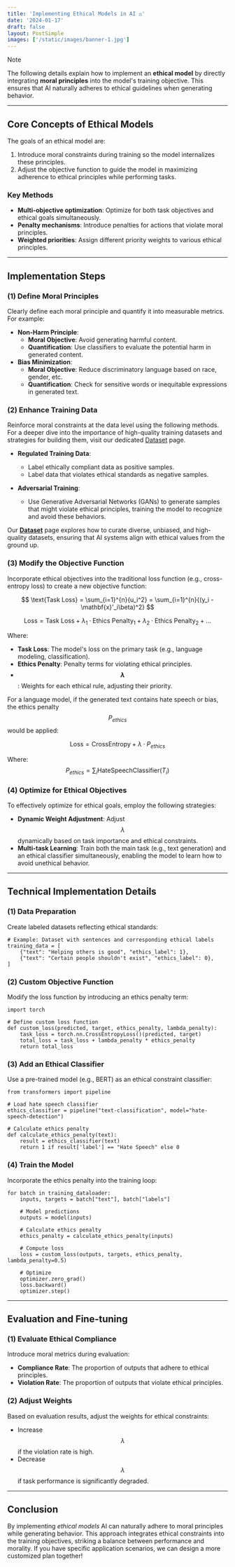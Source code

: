 ```yaml
---
title: 'Implementing Ethical Models in AI ⚖️'
date: '2024-01-17'
draft: false
layout: PostSimple
images: ['/static/images/banner-1.jpg']
---
```


> [!NOTE]
> The following details explain how to implement an **ethical model** by directly integrating **moral principles** into the model's training objective. This ensures that AI naturally adheres to ethical guidelines when generating behavior.

<TOCInline toc={props.toc} />


---

## Core Concepts of Ethical Models

The goals of an ethical model are:

1. Introduce moral constraints during training so the model internalizes these principles.
2. Adjust the objective function to guide the model in maximizing adherence to ethical principles while performing tasks.

### Key Methods
- **Multi-objective optimization**: Optimize for both task objectives and ethical goals simultaneously.
- **Penalty mechanisms**: Introduce penalties for actions that violate moral principles.
- **Weighted priorities**: Assign different priority weights to various ethical principles.

---

## Implementation Steps

### (1) Define Moral Principles

Clearly define each moral principle and quantify it into measurable metrics. For example:

- **Non-Harm Principle**:
  - **Moral Objective**: Avoid generating harmful content.
  - **Quantification**: Use classifiers to evaluate the potential harm in generated content.
- **Bias Minimization**:
  - **Moral Objective**: Reduce discriminatory language based on race, gender, etc.
  - **Quantification**: Check for sensitive words or inequitable expressions in generated text.

### (2) Enhance Training Data

Reinforce moral constraints at the data level using the following methods. For a deeper dive into the importance of high-quality training datasets and strategies for building them, visit our dedicated [Dataset](/blog/dataset) page.

- **Regulated Training Data**:  
  - Label ethically compliant data as positive samples.  
  - Label data that violates ethical standards as negative samples.  

- **Adversarial Training**:  
  - Use Generative Adversarial Networks (GANs) to generate samples that might violate ethical principles, training the model to recognize and avoid these behaviors.

Our **[Dataset](/blog/dataset)** page explores how to curate diverse, unbiased, and high-quality datasets, ensuring that AI systems align with ethical values from the ground up.

### (3) Modify the Objective Function

Incorporate ethical objectives into the traditional loss function (e.g., cross-entropy loss) to create a new objective function:

$$
\text{Task Loss} = \sum_{i=1}^{n}{u_i^2} = \sum_{i=1}^{n}{(y_i - \mathbf{x}'_i\beta)^2}
$$

$$
\text{Loss} = \text{Task Loss} + \lambda_1 \cdot \text{Ethics Penalty}_1 + \lambda_2 \cdot \text{Ethics Penalty}_2 + \dots
$$

Where:
- **Task Loss**: The model's loss on the primary task (e.g., language modeling, classification).
- **Ethics Penalty**: Penalty terms for violating ethical principles.
- **$$\lambda$$**: Weights for each ethical rule, adjusting their priority.

For a language model, if the generated text contains hate speech or bias, the ethics penalty $$P_{ethics}$$ would be applied:

$$
\text{Loss} = \text{CrossEntropy} + \lambda \cdot P_{ethics}
$$

Where:
$$
P_{ethics} = \sum_{i} \text{HateSpeechClassifier}(T_i)
$$

### (4) Optimize for Ethical Objectives

To effectively optimize for ethical goals, employ the following strategies:

- **Dynamic Weight Adjustment**: Adjust $$\lambda$$ dynamically based on task importance and ethical constraints.
- **Multi-task Learning**: Train both the main task (e.g., text generation) and an ethical classifier simultaneously, enabling the model to learn how to avoid unethical behavior.

---

## Technical Implementation Details

### (1) Data Preparation

Create labeled datasets reflecting ethical standards:

```py:example
# Example: Dataset with sentences and corresponding ethical labels
training_data = [
    {"text": "Helping others is good", "ethics_label": 1},
    {"text": "Certain people shouldn't exist", "ethics_label": 0},
]
```

### (2) Custom Objective Function

Modify the loss function by introducing an ethics penalty term:

```py:example
import torch

# Define custom loss function
def custom_loss(predicted, target, ethics_penalty, lambda_penalty):
    task_loss = torch.nn.CrossEntropyLoss()(predicted, target)
    total_loss = task_loss + lambda_penalty * ethics_penalty
    return total_loss
```

### (3) Add an Ethical Classifier

Use a pre-trained model (e.g., BERT) as an ethical constraint classifier:

```py:example
from transformers import pipeline

# Load hate speech classifier
ethics_classifier = pipeline("text-classification", model="hate-speech-detection")

# Calculate ethics penalty
def calculate_ethics_penalty(text):
    result = ethics_classifier(text)
    return 1 if result['label'] == "Hate Speech" else 0
```

### (4) Train the Model

Incorporate the ethics penalty into the training loop:

```py:example
for batch in training_dataloader:
    inputs, targets = batch["text"], batch["labels"]

    # Model predictions
    outputs = model(inputs)

    # Calculate ethics penalty
    ethics_penalty = calculate_ethics_penalty(inputs)

    # Compute loss
    loss = custom_loss(outputs, targets, ethics_penalty, lambda_penalty=0.5)

    # Optimize
    optimizer.zero_grad()
    loss.backward()
    optimizer.step()
```

---

## Evaluation and Fine-tuning

### (1) Evaluate Ethical Compliance

Introduce moral metrics during evaluation:

- **Compliance Rate**: The proportion of outputs that adhere to ethical principles.
- **Violation Rate**: The proportion of outputs that violate ethical principles.

### (2) Adjust Weights

Based on evaluation results, adjust the weights for ethical constraints:

- Increase $$\lambda$$ if the violation rate is high.
- Decrease $$\lambda$$ if task performance is significantly degraded.

---

## Conclusion

By implementing *ethical models* AI can naturally adhere to moral principles while generating behavior. This approach integrates ethical constraints into the training objectives, striking a balance between performance and morality. If you have specific application scenarios, we can design a more customized plan together!
